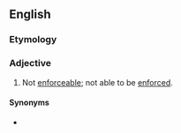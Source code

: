 ==English==

===Etymology===
{{prefix|en|un|enforcible}}

===Adjective===
{{en-adj}}

# Not [[enforceable]]; not able to be [[enforce]]d.

====Synonyms====
* {{l|en|nonenforceable}}